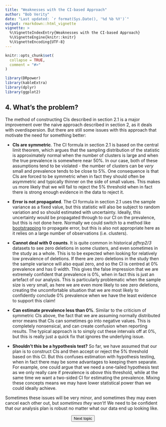 ---
title: "Weaknesses with the CI-based Approach"
author: "Bob Verity"
date: "Last updated: `r format(Sys.Date(), '%d %b %Y')`"
output: rmarkdown::html_vignette
vignette: >
  %\VignetteIndexEntry{Weaknesses with the CI-based Approach}
  %\VignetteEngine{knitr::knitr}
  %\VignetteEncoding{UTF-8}
---

```{r, include = FALSE}
knitr::opts_chunk$set(
  collapse = TRUE,
  comment = "#>"
)
```
```{r, echo=FALSE, message=FALSE, warning=FALSE}
library(DRpower)
library(kableExtra)
library(dplyr)
library(ggplot2)
```

## 4. What's the problem?

The method of constructing CIs described in section 2.1 is a major improvement over the naive approach described in section 2, as it deals with overdispersion. But there are still some issues with this approach that motivate the need for something better:

- **CIs are symmetric**. The CI formula in section 2.1 is based on the central limit theorem, which argues that the sampling distribution of the statistic is approximately normal when the number of clusters is large and when the true prevalence is somewhere near 50%. In our case, both of these assumptions tend to be violated - the number of clusters can be *very* small and prevalence tends to be close to 5%. One consequence is that CIs are forced to be symmetric when in fact they should often be asymmetric and typically thinner on the side of small values. This makes us more likely that we will fail to reject the 5% threshold when in fact there is strong enough evidence in the data to reject it.

- **Error is not propagated**. The CI formula in section 2.1 uses the sample variance as a fixed value, but this statistic will also be subject to random variation and so should estimated with uncertainty. Ideally, this uncertainty would be propagated through to our CI on the prevalence, but this is not done here. Normally we could switch to a method like [bootstrapping](https://en.wikipedia.org/wiki/Bootstrapping_(statistics)) to propagate error, but this is also not appropriate here as it relies on a large number of observations (i.e. clusters).

- **Cannot deal with 0 counts**. It is quite common in historical *pfhrp2/3* datasets to see zero deletions in some clusters, and even sometimes in the study as a whole. This is to be expected when looking for relatively low prevalence of deletions. If there are zero deletions in the study then the sample variance will also equal zero, and so the CI is centred at 0% prevalence and has 0 width. This gives the false impression that we are extremely confident that prevalence is 0%, when in fact this is just an artefact of our analysis. This is particularly problematic when the sample size is very small, as here we are even more likely to see zero deletions, creating the uncomfortable situation that we are most likely to confidently conclude 0% prevalence when we have the least evidence to support this claim!

- **Can estimate prevalence less than 0%**. Similar to the criticism of symmetric CIs above, the fact that we are assuming normally distributed error means that CIs can sometimes go into negative values. This is completely nonsensical, and can create confusion when reporting results. The typical approach is to simply cut these intervals off at 0%, but this is really just a quick fix that ignores the underlying issue.

- **Shouldn't this be a hypothesis test?** So far, we have assumed that our plan is to construct CIs and then accept or reject the 5% threshold based on this CI. But this confuses estimation with hypothesis testing, when in fact there may be some advantages to keeping them separate. For example, one could argue that we need a one-tailed hypothesis test as we only really care if prevalence is *above* this threshold, while at the same time we want a two-sided CI for estimating the prevalence. Mixing these concepts means we may have lower statistical power than we could ideally achieve.

Sometimes these issues will be very minor, and sometimes they may even cancel each other out, but *sometimes they won't*! We need to be confident that our analysis plan is robust no matter what our data end up looking like.

<p align="center">
<button class="btn btn-primary" onclick="window.location.href='https://w3docs.com';"> Next topic </button>
</p>
